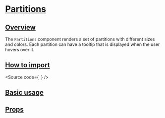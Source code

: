 

<Meta of={Stories} />

# [Partitions](#partitions)

## [Overview](#overview)

The `Partitions` component renders a set of partitions with different sizes and colors.
Each partition can have a tooltip that is displayed when the user hovers over it.

## [How to import](#how-to-import)

<Source
  code={`
`}
/>

## [Basic usage](#basic-usage)

<Canvas of={Stories.Base} />

## [Props](#props)

<ArgTypes of={Stories} />
